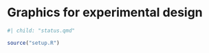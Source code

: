 # Graphics for experimental design {#sec-deggust}

```r
#| child: "status.qmd"
```

```r
source("setup.R")
```